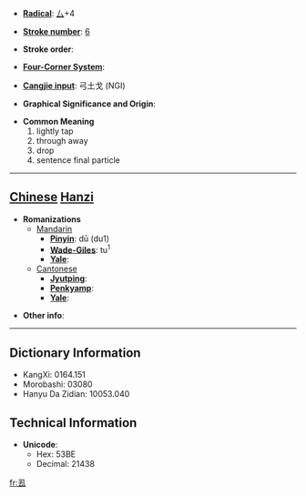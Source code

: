 * '''[[Wiktionary:Chinese radical index| Radical]]''': [[Wiktionary:Chinese radical index 厶|厶]]+4

* '''[[Wiktionary:Chinese total strokes index|Stroke number]]''': [[Wiktionary:Chinese total strokes index 6|6]]

* '''Stroke order''': 

* '''[[Wiktionary:Chinese four corner index|Four-Corner System]]''': 

* '''[[Wiktionary:Chinese Cangjie index|Cangjie input]]''': 弓土戈 (NGI)

* '''Graphical Significance and Origin''': 

* '''Common Meaning'''
*#lightly tap
*# through away
*# drop
*# sentence final particle


----

== [[Chinese]] [[Hanzi]] ==

* '''Romanizations'''
** [[Mandarin]]
*** '''[[Pinyin]]''': dū (du1)
*** '''[[Wade-Giles]]''': tu<sup>1</sup>
*** '''[[Yale]]''': 
**[[Cantonese]]
***'''[[Jyutping]]''':
***'''[[Penkyamp]]''': 
***'''[[Yale]]''': 

* '''Other info''': 

----

== Dictionary Information ==

* KangXi: 0164.151
* Morobashi: 03080
* Hanyu Da Zidian: 10053.040

== Technical Information ==

* '''Unicode''':
** Hex: 53BE
** Decimal: 21438

[[fr:厾]]